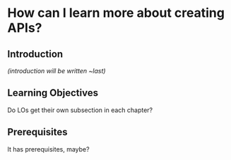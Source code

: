 # How can I learn more about creating APIs? {#sec-creating-more}

## Introduction

*(introduction will be written \~last)*

## Learning Objectives

Do LOs get their own subsection in each chapter?

## Prerequisites

It has prerequisites, maybe?
